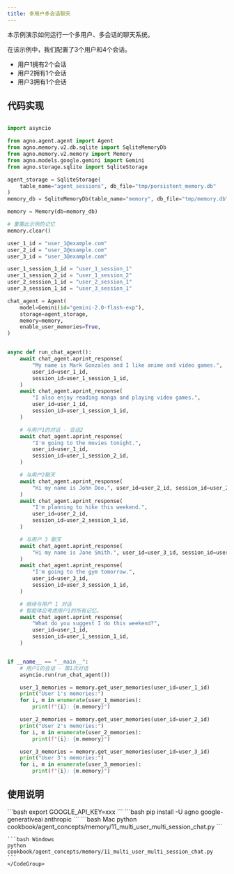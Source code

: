 ```yaml
---
title: 多用户多会话聊天
---
```

本示例演示如何运行一个多用户、多会话的聊天系统。

在该示例中，我们配置了3个用户和4个会话。

- 用户1拥有2个会话
- 用户2拥有1个会话  
- 用户3拥有1个会话

## 代码实现

```python cookbook/agent_concepts/memory/11_multi_user_multi_session_chat.py

import asyncio

from agno.agent.agent import Agent
from agno.memory.v2.db.sqlite import SqliteMemoryDb
from agno.memory.v2.memory import Memory
from agno.models.google.gemini import Gemini
from agno.storage.sqlite import SqliteStorage

agent_storage = SqliteStorage(
    table_name="agent_sessions", db_file="tmp/persistent_memory.db"
)
memory_db = SqliteMemoryDb(table_name="memory", db_file="tmp/memory.db")

memory = Memory(db=memory_db)

# 重置此示例的记忆
memory.clear()

user_1_id = "user_1@example.com"
user_2_id = "user_2@example.com"
user_3_id = "user_3@example.com"

user_1_session_1_id = "user_1_session_1"
user_1_session_2_id = "user_1_session_2"
user_2_session_1_id = "user_2_session_1"
user_3_session_1_id = "user_3_session_1"

chat_agent = Agent(
    model=Gemini(id="gemini-2.0-flash-exp"),
    storage=agent_storage,
    memory=memory,
    enable_user_memories=True,
)


async def run_chat_agent():
    await chat_agent.aprint_response(
        "My name is Mark Gonzales and I like anime and video games.",
        user_id=user_1_id,
        session_id=user_1_session_1_id,
    )
    await chat_agent.aprint_response(
        "I also enjoy reading manga and playing video games.",
        user_id=user_1_id,
        session_id=user_1_session_1_id,
    )

    # 与用户1的对话 - 会话2
    await chat_agent.aprint_response(
        "I'm going to the movies tonight.",
        user_id=user_1_id,
        session_id=user_1_session_2_id,
    )

    # 与用户2聊天
    await chat_agent.aprint_response(
        "Hi my name is John Doe.", user_id=user_2_id, session_id=user_2_session_1_id
    )
    await chat_agent.aprint_response(
        "I'm planning to hike this weekend.",
        user_id=user_2_id,
        session_id=user_2_session_1_id,
    )

    # 与用户 3 聊天
    await chat_agent.aprint_response(
        "Hi my name is Jane Smith.", user_id=user_3_id, session_id=user_3_session_1_id
    )
    await chat_agent.aprint_response(
        "I'm going to the gym tomorrow.",
        user_id=user_3_id,
        session_id=user_3_session_1_id,
    )

    # 继续与用户 1 对话
    # 智能体应考虑用户1的所有记忆。
    await chat_agent.aprint_response(
        "What do you suggest I do this weekend?",
        user_id=user_1_id,
        session_id=user_1_session_1_id,
    )


if __name__ == "__main__":
    # 用户1的会话 - 第1次对话
    asyncio.run(run_chat_agent())

    user_1_memories = memory.get_user_memories(user_id=user_1_id)
    print("User 1's memories:")
    for i, m in enumerate(user_1_memories):
        print(f"{i}: {m.memory}")

    user_2_memories = memory.get_user_memories(user_id=user_2_id)
    print("User 2's memories:")
    for i, m in enumerate(user_2_memories):
        print(f"{i}: {m.memory}")

    user_3_memories = memory.get_user_memories(user_id=user_3_id)
    print("User 3's memories:")
    for i, m in enumerate(user_3_memories):
        print(f"{i}: {m.memory}")
```

## 使用说明

<Steps>
  <Snippet file="create-venv-step.mdx" />

  <Step title="设置您的API密钥">
    ```bash
    export GOOGLE_API_KEY=xxx
    ```
  </Step>

  <Step title="安装库">
    ```bash
    pip install -U agno google-generativeai anthropic
    ```
  </Step>

  <Step title="运行示例">
    <CodeGroup>
    ```bash Mac
    python cookbook/agent_concepts/memory/11_multi_user_multi_session_chat.py
    ```

    ```bash Windows
    python cookbook/agent_concepts/memory/11_multi_user_multi_session_chat.py
    ```
    </CodeGroup>
  </Step>
</Steps>